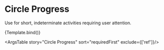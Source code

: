 
<Meta
  title="Components/Loading States/Circle Progress"
  component={CircleProgress}
/>

# Circle Progress

Use for short, indeterminate activities requiring user attention.


<Canvas>
  <Story
    name="Circle Progress"
    args={{ children: '25%' }}
    argTypes={{
      children: {
        description: 'Content that shows up inside of the cirle progress',
        table: {
          type: { summary: 'JSX.element | string' },
        },
      },
      className: {
        table: { disable: true },
      },
      mini: {
        description: 'Displays a smaller version of the circle progress.',
      },
      noPadding: {
        description: 'Removes the padding for `mini` circle progresses only.',
      },
      tag: {
        description:
          'To be primarily used with tags and must be used with the `mini` prop. The spinner will not be visible in Storybook since the stroke is white.',
      },
    }}
  >
    {Template.bind()}
  </Story>
</Canvas>

<ArgsTable story="Circle Progress" sort="requiredFirst" exclude={['ref']}/>
